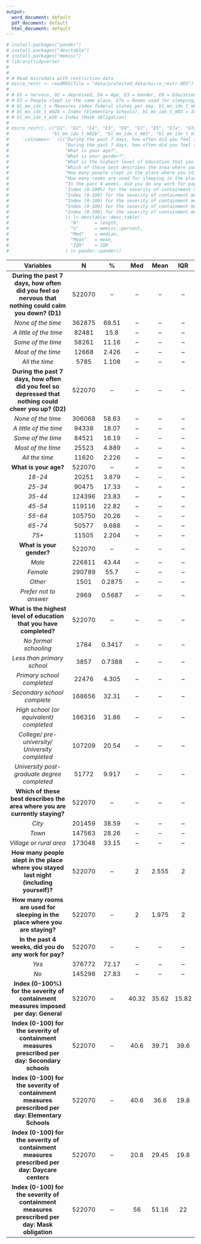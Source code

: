 ```yaml
---
output:
  word_document: default
  pdf_document: default
  html_document: default
---
```

```r
# install.packages("pander")
# install.packages("desctable")
# install.packages("memisc")
# library(tidyverse)
# 
# 
# # Read microdata with restriction data
# micro_restr <- readRDS(file = "data/protected_data/micro_restr.RDS")
# 
# # D1 = nervous, D2 = depressed, E4 = Age, E3 = Gender, E8 = Education, E2 = Where do you live,
# # E5 = People slept in the same place, E7a = Rooms used for sleeping, D7a = Paid work,
# # bl_mn_idx_t = Measures index federal states per day, bl_mn_idx_t_m02a = Index (Secondary schools),
# # bl_mn_idx_t_m02b = Index (Elementary Schools), bl_mn_idx_t_m03 = Index = Index (Daycare centers),
# # bl_mn_idx_t_m16 = Index (Mask obligation)
# 
# micro_restr[, c("D1", "D2", "E4", "E3", "E8", "E2", "E5", "E7a", "D7a", "bl_mn_idx_t", "bl_mn_idx_t_m02a",
#                "bl_mn_idx_t_m02b", "bl_mn_idx_t_m03", "bl_mn_idx_t_m16")] %>%
#     `colnames<-` (c("During the past 7 days, how often did you feel so nervous that nothing could calm you down? (D1)",
#                     "During the past 7 days, how often did you feel so depressed that nothing could cheer you up? (D2)",
#                     "What is your age?",
#                     "What is your gender?",
#                     "What is the highest level of education that you have completed?",
#                     "Which of these best describes the area where you are currently staying?",
#                     "How many people slept in the place where you stayed last night (including yourself)?",
#                     "How many rooms are used for sleeping in the place where you are staying?",
#                     "In the past 4 weeks, did you do any work for pay?",
#                     "Index (0-100%) for the severity of containment measures imposed per day: General",
#                     "Index (0-100) for the severity of containment measures prescribed per day: Secondary schools",
#                     "Index (0-100) for the severity of containment measures prescribed per day: Elementary Schools",
#                     "Index (0-100) for the severity of containment measures prescribed per day: Daycare centers",
#                     "Index (0-100) for the severity of containment measures prescribed per day: Mask obligation"
#                     )) |> desctable::desc_table(
#                       "N"      = length,
#                       "%"      = memisc::percent,
#                       "Med"    = median,
#                       "Mean"   = mean,
#                       "IQR"    = IQR
#                     ) |> pander::pander()
```

--------------------------------------------------------------------------
           Variables                N        %       Med    Mean     IQR  
-------------------------------- -------- -------- ------- ------- -------
 **During the past 7 days, how    522070    --       --      --       --   
 often did you feel so nervous                                            
  that nothing could calm you                                             
          down? (D1)**                                                    

*None of the time*                362875   69.51     --      --       --  

*A little of the time*            82481    15.8      --      --       --  

*Some of the time*                58261    11.16     --      --       --  

 *Most of the time*               12668    2.426     --      --       --  

*All the time*                     5785    1.108     --      --       --  

 **During the past 7 days, how    522070    --       --      --       --   
     often did you feel so                                                
  depressed that nothing could                                            
      cheer you up? (D2)**                                                

*None of the time*                306068   58.63     --      --       --  

*A little of the time*            94338    18.07     --      --       --  

*Some of the time*                84521    16.19     --      --       --  

*Most of the time*                25523    4.889     --      --       --  

*All the time*                    11620    2.226     --      --       --  

     **What is your age?**        522070    --       --      --       --   

 *18-24*                          20251    3.879     --      --       --  

 *25-34*                          90475    17.33     --      --       --  

 *35-44*                          124396   23.83     --      --       --  

 *45-54*                          119116   22.82     --      --       --  

 *55-64*                          105750   20.26     --      --       --  

 *65-74*                          50577    9.688     --      --       --  

  *75+*                           11505    2.204     --      --       --  

    **What is your gender?**      522070    --       --      --       --   

   *Male*                         226811   43.44     --      --       --  

   *Female*                       290789   55.7      --      --       --  

   *Other*                         1501    0.2875    --      --       --  

   *Prefer not to answer*          2969    0.5687    --      --       --  

 **What is the highest level of   522070    --       --      --       --   
    education that you have                                               
          completed?**                                                    

 *No formal schooling*             1784    0.3417    --      --       --  

*Less than primary school*         3857    0.7388    --      --       --  

*Primary school completed*        22476    4.305     --      --       --  

*Secondary school complete*       168656   32.31     --      --       --  

*High school (or                  166316   31.86     --      --       --  
equivalent) completed*

*College/                         107209   20.54     --      --       --  
   pre-university/ University                                             
           completed*                                                     

*University                       51772    9.917     --      --       --  
      post-graduate degree                                                
           completed*                                                     

     **Which of these best        522070   --       --      --       --   
  describes the area where you                                            
    are currently staying?**                                              

*City*                            201459   38.59     --      --       --  
                                                      

*Town*                            147563   28.26     --      --       --  

*Village or rural area*           173048   33.15     --      --       --  

**How many people slept in the    522070     --       2     2.555     2
  place where you stayed last                                             
  night (including yourself)?**                                             

**How many rooms are used for     522070     --       2     1.975     2 
  sleeping in the place where                                             
        you are staying?**                                                  

 **In the past 4 weeks, did you   522070    --       --      --       --      
     do any work for pay?**                                               

*Yes*                             376772   72.17     --      --       --  

*No*                              145298   27.83     --      --       --  

  **Index (0-100%) for the        522070     --     40.32   35.62   15.82 
    severity of containment                                               
   measures imposed per day:                                              
            General**                                                       

**Index (0-100) for the severity  522070     --     40.6    39.71   39.6  
    of containment measures                                               
 prescribed per day: Secondary                                            
            schools**                                                       

**Index (0-100) for the severity  522070     --     40.6    36.6    19.8  
    of containment measures                                               
 prescribed per day: Elementary                                           
            Schools**                                                       

**Index (0-100) for the severity  522070     --     20.8    29.45   19.8    
    of containment measures                                               
  prescribed per day: Daycare                                             
            centers**                                                       

**Index (0-100) for the severity  522070     --      56     51.16    22   
    of containment measures                                               
    prescribed per day: Mask                                              
           obligation**                                                     
--------------------------------------------------------------------------